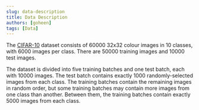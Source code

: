 ```yaml
---
slug: data-description
title: Data Description
authors: [goheen]
tags: [Data]
---
```


The [CIFAR-10](https://www.cs.toronto.edu/~kriz/cifar.html) dataset consists of 60000 32x32 colour images in 10 classes, with 6000 images per class. There are 50000 training images and 10000 test images.

The dataset is divided into five training batches and one test batch, each with 10000 images. The test batch contains exactly 1000 randomly-selected images from each class. The training batches contain the remaining images in random order, but some training batches may contain more images from one class than another. Between them, the training batches contain exactly 5000 images from each class.
